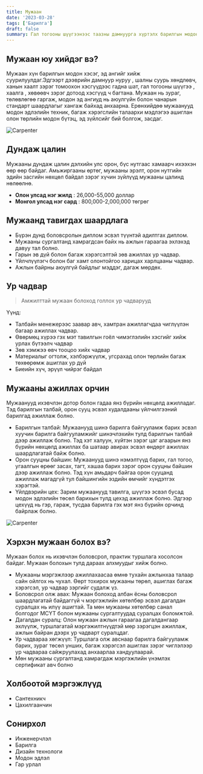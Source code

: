 ```yaml
---
title: Мужаан
date: '2023-03-28'
tags: ['Барилга']
draft: false
summary: Гал тогооны шүүгээнээс таазны дамнуурга хүртэлх барилгын модон хэсэг, эдлэлийг хийх, холбох байдлаар мужаан хүн барилгын төсөлд өргөн хүрээний ажил гүйцэтгэнэ
---
```


## Мужаан юу хийдэг вэ?

Мужаан хүн барилгын модон хэсэг, эд ангийг хийж суурилуулдаг.Эдгээрт дээврийн дамнуур нуруу , шалны суурь хөндлөвч, ханын хаалт зэрэг томоохон хэсгүүдээс гадна шат, гал тогооны шүүгээ , хаалга , хөвөөвч зэрэг дотоод хэсгүүд ч багтана.
Мужаан нь зураг, төлөвлөгөө гаргаж, модон эд ангиуд нь аюулгүйн болон чанарын стандарт шаардлагыг хангаж байхад анхаарна.
Ерөнхийдөө мужаанууд модон эдлэлийн техник, багаж хэрэгслийн талаархи мэдлэгээ ашиглан олон төрлийн модон бүтэц, эд зүйлсийг бий болгож, засдаг.

![Carpenter](https://major.com.au/wp-content/uploads/2019/12/Carpenter-with-Timber-1.jpg)

## Дундаж цалин

Мужааны дундаж цалин дэлхийн улс орон, бүс нутгаас хамаарч ихээхэн өөр өөр байдаг. Амьжиргааны өртөг, мужааны эрэлт, орон нутгийн эдийн засгийн нөхцөл байдал зэрэг хүчин зүйлүүд мужааны цалинд нөлөөлнө.

- **Олон улсад нэг жилд** : 26,000-55,000 доллар
- **Монгол улсад нэг сард** : 800,000-2,000,000 төгрөг

## Мужаанд тавигдах шаардлага

- Бүрэн дунд боловсролын диплом эсвэл түүнтэй адилтгах диплом.
- Мужааны сургалтанд хамрагдсан байх нь ажлын гараагаа эхлэхэд давуу тал болно.
- Гарын эв дүй болон багаж хэрэгсэлтэй зөв ажиллах ур чадвар.
- Үйлчлүүлэгч болон баг хамт олонтойгоо харицах харлцааны чадвар.
- Ажлын байрны аюулгүй байдлыг мэддэг, дагаж мөрдөх.

## Ур чадвар

> Амжилттай мужаан болоход голлох ур чадварууд

Үүнд:

- Талбайн менежерээс заавар авч, хамтран ажиллагчдаа чиглүүлэн багаар ажиллах чадвар.
- Өвөрмөц хүрээ гэх мэт тавилгын гоёл чимэглэлийн хэсгийг хийж урлах бүтээлч чадвар
- Зөв хэмжээ өвч тооцоо хийх чадвар
- Материалыг огтолж, хэлбэржүүлж, угсрахад олон төрлийн багаж төхөөрөмж ашиглах ур дүй
- Биеийн хүч, эрүүл чийрэг байдал

## Мужааны ажиллах орчин

Мужаанууд ихэвчлэн дотор болон гадаа янз бүрийн нөхцөлд ажилладаг. Тэд барилгын талбай, орон сууц эсвэл худалдааны үйлчилгээний барилгад ажиллаж болно.

- Барилгын талбай: Мужаанууд шинэ барилга байгууламж барих эсвэл хуучин барилга байгууламжийг шинэчлэхийн тулд барилгын талбай дээр ажиллаж болно. Тэд хэт халуун, хүйтэн зэрэг цаг агаарын янз бүрийн нөхцөлд ажиллах ба шатаар авирах эсвэл өндөрт ажиллах шаардлагатай байж болно.
- Орон сууцны байшин: Мужаанууд шинэ нэмэлтүүд барих, гал тогоо, угаалгын өрөөг засах, тагт, хашаа барих зэрэг орон сууцны байшин дээр ажиллаж болно. Тэд хүн амьдарч байгаа орон сууцанд ажиллаж магадгүй тул байшингийн эздийн өмчийг хүндэтгэх хэрэгтэй.
- Үйлдвэрийн цех: Зарим мужаанууд тавилга, шүүгээ эсвэл бусад модон эдлэлийн төсөл барихын тулд цехэд ажиллаж болно. Эдгээр цехүүд нь гэр, гараж, тусдаа барилга гэх мэт янз бүрийн орчинд байрлаж болно.

![Carpenter](https://img.freepik.com/premium-photo/carpenter-work-his-workshop_573497-234.jpg?w=1060)

## Хэрхэн мужаан болох вэ?

Мужаан болох нь ихэвчлэн боловсрол, практик туршлага хосолсон байдаг. Мужаан болохын тулд дараах алхмуудыг хийж болно.

- Мужааны мэргэжлээр ажиллахаасаа өмнө тухайн ажлынхаа талаар сайн ойлгох нь чухал. Өөрт тохирох мужааны төрөл, ашиглах багаж хэрэгсэл, ур чадвар зэргийг судалж үз.
- Боловсрол олж авах: Мужаан болоход албан ёсны боловсрол шаардлагатай байдаггүй ч мэргэжлийн хөтөлбөр эсвэл дагалдан суралцах нь илүү ашигтай. Та мөн мужааны хөтөлбөр санал болгодог МСҮТ болон мужааны сургалтуудад суралцах боломжтой.
- Дагалдан суралц: Олон мужаан ажлын гараагаа дагалдангаар эхлүүлж, туршлагатай мэргэжилтнүүдтэй мөр зэрэгцэн ажиллаж, ажлын байран дээрх ур чадварт суралцдаг.
- Ур чадвараа хөгжүүл: Туршлага олж авснаар барилга байгууламж барих, зураг төсөл унших, багаж хэрэгсэл ашиглах зэрэг чиглэлээр ур чадвараа сайжруулахад анхаарлаа хандуулаарай.
- Мөн мужааны сургалтанд хамрагдаж мэргэжлийн үнэмлэх сертификат авч болно

## Холбоотой мэргэжлүүд

- Сантехникч
- Цахилгаанчин

## Сонирхол

- Инженерчлэл
- Барилга
- Дизайн технологи
- Модон эдлэл
- Гар урлал
